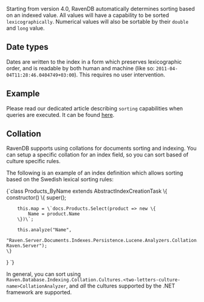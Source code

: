 
Starting from version 4.0, RavenDB automatically determines sorting based on an indexed value. All values will have a capability to be sorted `lexicographically`. Numerical values will also be sortable by their `double` and `long` value.

## Date types

Dates are written to the index in a form which preserves lexicographic order, and is readable by both human and machine (like so: `2011-04-04T11:28:46.0404749+03:00`). This requires no user intervention.

## Example

Please read our dedicated article describing `sorting` capabilities when queries are executed. It can be found [here](../indexes/querying/sorting.mdx).

## Collation

RavenDB supports using collations for documents sorting and indexing. You can setup a specific collation for an index field, so you can sort based of culture specific rules.

The following is an example of an index definition which allows sorting based on the Swedish lexical sorting rules:

<TabItem value="static_sorting2" label="static_sorting2">
<CodeBlock language="js">
{`class Products_ByName extends AbstractIndexCreationTask \{
    constructor() \{
        super();

        this.map = \`docs.Products.Select(product => new \{     
            Name = product.Name 
        \})\`;

        this.analyze("Name", 
            "Raven.Server.Documents.Indexes.Persistence.Lucene.Analyzers.Collation.Cultures.SvCollationAnalyzer, Raven.Server");
    \}
\}
`}
</CodeBlock>
</TabItem>

In general, you can sort using `Raven.Database.Indexing.Collation.Cultures.<two-letters-culture-name>CollationAnalyzer`, and _all_ the cultures supported by the .NET framework are supported.


